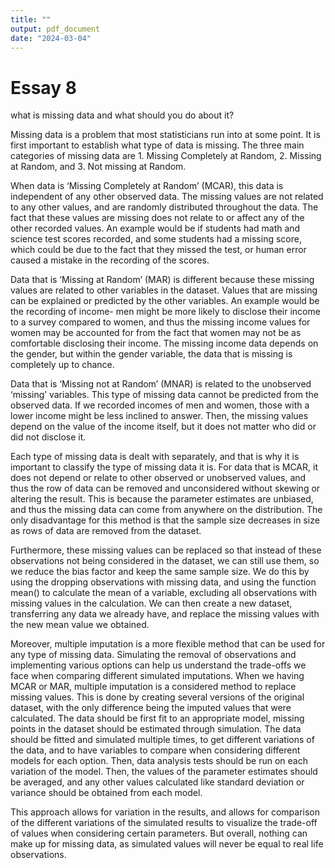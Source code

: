 ```yaml
---
title: ""
output: pdf_document
date: "2024-03-04"
---
```


# Essay 8

what is missing data and what should you do about it?

Missing data is a problem that most statisticians run into at some point. It is first important to establish what type of data is missing. The three main categories of missing data are 1. Missing Completely at Random, 2. Missing at Random, and 3. Not missing at Random. 

When data is ‘Missing Completely at Random’ (MCAR), this data is independent of any other observed data. The missing values are not related to any other values, and are randomly distributed throughout the data. The fact that these values are missing does not relate to or affect any of the other recorded values. An example would be if students had math and science test scores recorded, and some students had a missing score, which could be due to the fact that they missed the test, or human error caused a mistake in the recording of the scores.

Data that is ‘Missing at Random’ (MAR) is different because these missing values are related to other variables in the dataset. Values that are missing can be explained or predicted by the other variables. An example would be the recording of income- men might be more likely to disclose their income to a survey compared to women, and thus the missing income values for women may be accounted for from the fact that women may not be as comfortable disclosing their income. The missing income data depends on the gender, but within the gender variable, the data that is missing is completely up to chance. 

Data that is ‘Missing not at Random’ (MNAR) is related to the unobserved ‘missing’ variables. This type of missing data cannot be predicted from the observed data. If we recorded incomes of men and women, those with a lower income might be less inclined to answer. Then, the missing values depend on the value of the income itself, but it does not matter who did or did not disclose it. 

Each type of missing data is dealt with separately, and that is why it is important to classify the type of missing data it is. For data that is MCAR, it does not depend or relate to other observed or unobserved values, and thus the row of data can be removed and unconsidered without skewing or altering the result. This is because the parameter estimates are unbiased, and thus the missing data can come from anywhere on the distribution. The only disadvantage for this method is that the sample size decreases in size as rows of data are removed from the dataset. 

Furthermore, these missing values can be replaced so that instead of these observations not being considered in the dataset, we can still use them, so we reduce the bias factor and keep the same sample size. We do this by using the dropping observations with missing data, and using the function mean() to calculate the mean of a variable, excluding all observations with missing values in the calculation. We can then create a new dataset, transferring any data we already have, and replace the missing values with the new mean value we obtained. 

Moreover, multiple imputation is a more flexible method that can be used for any type of missing data. Simulating the removal of observations and implementing various options can help us understand the trade-offs we face when comparing different simulated imputations. When we having MCAR or MAR, multiple imputation is a considered method to replace missing values. This is done by creating several versions of the original dataset, with the only difference being the imputed values that were calculated. The data should be first fit to an appropriate model, missing points in the dataset should be estimated through simulation. The data should be fitted and simulated multiple times, to get different variations of the data, and to have variables to compare when considering different models for each option. Then, data analysis tests should be run on each variation of the model. Then, the values of the parameter estimates should be averaged, and any other values calculated like standard deviation or variance should be obtained from each model. 

This approach allows for variation in the results, and allows for comparison of the different variations of the simulated results to visualize the trade-off of values when considering certain parameters. But overall, nothing can make up for missing data, as simulated values will never be equal to real life observations.